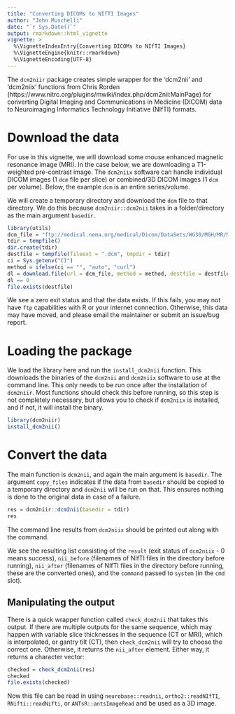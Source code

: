```yaml
---
title: "Converting DICOMs to NIfTI Images"
author: "John Muschelli"
date: "`r Sys.Date()`"
output: rmarkdown::html_vignette
vignette: >
  %\VignetteIndexEntry{Converting DICOMs to NIfTI Images}
  %\VignetteEngine{knitr::rmarkdown}
  %\VignetteEncoding{UTF-8}
---
```


The `dcm2niir` package creates simple wrapper for the 'dcm2nii' and 'dcm2niix' functions from Chris Rorden (https://www.nitrc.org/plugins/mwiki/index.php/dcm2nii:MainPage)
for converting Digital Imaging and Communications in Medicine (DICOM) data to Neuroimaging Informatics Technology Initiative (NIfTI) formats.  


# Download the data

For use in this vignette, we will download some mouse enhanced magnetic resonance image (MRI).  In the case below, we are downloading a T1-weighted pre-contrast image.  The `dcm2niix` software can handle individual DICOM images (1 `dcm` file per slice) or combined/3D DICOM images (1 `dcm` per volume).  Below, the example `dcm` is an entire series/volume.

We will create a temporary directory and download the `dcm` file to that directory.  We do this because `dcm2niir::dcm2nii` takes in a folder/directory as the main argument `basedir`.  

```r
library(utils)
dcm_file = "ftp://medical.nema.org/medical/Dicom/DataSets/WG30/MGH/MR/MouseBrainSiemens15T_20150410/Converted/DICOM/mghmousetoenhancedmr_T1w_pre.dcm"
tdir = tempfile()
dir.create(tdir)
destfile = tempfile(fileext = ".dcm", tmpdir = tdir)
ci = Sys.getenv("CI")
method = ifelse(ci == "", "auto", "curl")
dl = download.file(url = dcm_file, method = method, destfile = destfile)
dl == 0
file.exists(destfile)
```

We see a zero exit status and that the data exists.  If this fails, you may not have `ftp` capabilities with R or your internet connection.  Otherwise, this data may have moved, and please email the maintainer or submit an issue/bug report.

# Loading the package

We load the library here and run the `install_dcm2nii` function.  This downloads the binaries of the `dcm2nii` and `dcm2niix` software to use at the command line.  This only needs to be run once after the installation of `dcm2niir`.  Most functions should check this before running, so this step is not completely necessary, but allows you to check if `dcm2niix` is installed, and if not, it will install the binary.

```r
library(dcm2niir)
install_dcm2nii()
```

# Convert the data

The main function is `dcm2nii`, and again the main argument is `basedir`.  The argument `copy_files` indicates if the data from `basedir` should be copied to a temporary directory and `dcm2nii` will be run on that.  This ensures nothing is done to the original data in case of a failure.

```r
res = dcm2niir::dcm2nii(basedir = tdir)
res
```
The command line results from `dcm2niix` should be printed out along with the command.

We see the resulting list consisting of the `result` (exit status of `dcm2niix` - 0 means success), `nii_before` (filenames of NIfTI files in the directory before running), `nii_after` (filenames of NIfTI files in the directory before running, these are the converted ones), and the `command` passed to `system` (in the `cmd` slot). 

## Manipulating the output

There is a quick wrapper function called `check_dcm2nii` that takes this output.  If there are multiple outputs for the same sequence, which may happen with variable slice thicknesses in the sequence (CT or MRI), which is interpolated, or gantry tilt (CT), then `check_dcm2nii` will try to choose the correct one.  Otherwise, it returns the `nii_after` element.  Either way, it returns a character vector:

```r
checked = check_dcm2nii(res)
checked
file.exists(checked)
```
Now this file can be read in using `neurobase::readnii`, `ortho2::readNIfTI`, `RNifti::readNifti`, or `ANTsR::antsImageRead` and be used as a 3D image.